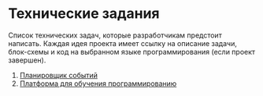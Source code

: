 # Технические задания

Список технических задач, которые разработчикам предстоит написать. Каждая идея проекта имеет ссылку на описание задачи, блок-схемы и код на выбранном языке программирования (если проект завершен).

1. [Планировщик событий](/tasks/event-planner)
2. [Платформа для обучения программированию](/tasks/learn-coding-platform)
